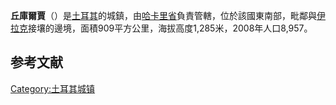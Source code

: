 {{Infobox settlement
<!-- See Template:Infobox settlement for additional fields and descriptions -->
| name                    = 
丘庫爾賈| image_skyline           =
| image_caption           =
| image_shield            =
| pushpin_map             = Turkey
| latd  = 37 |latm  = 15 |lats  = 02 |latNS  = N
| longd = 43 |longm = 37 |longs = 00 |longEW = E
| coordinates_display     = inline,title
| coordinates_format      = dms
| subdivision_type        = 國家
| subdivision_name        = [[土耳其|土耳其]]
| subdivision_type1       = [[土耳其行政區劃|省]]
| subdivision_name1       = [[哈卡里省|哈卡里省]]
| subdivision_type2       =
| subdivision_name2       =
| leader_party            = [[和平與民主黨|BDP]]
| leader_title            = 市長
| leader_name             = Mehmet Kanar
| leader_title1           = Kaymakam
| leader_name1            = Levent Öztin
| elevation_m             = 1285
| area_footnotes          = {{Turkey district areas|SOURCE}}
| area_blank1_title       = 行政區
| area_blank1_km2         = {{Turkey district areas|Hakkâri|Çukurca}}
| population_footnotes    = {{Turkey district populations|SOURCE|Hakkâri}}
| population_urban        = {{Turkey district populations|Hakkâri|Çukurca|şehir}}
| population_as_of        = {{Turkey district populations|YEAR}}
| population_blank1_title = 行政區
| population_blank1       = {{Turkey district populations|Hakkâri|Çukurca|toplam}}
| population_density_blank1_km2  = auto
| postal_code_type        = 郵編
| postal_code             = 30700
| website                 = {{URL| www.cukurca.bel.tr | www.cukurca.bel.tr }}
}}
'''丘庫爾賈'''（{{lang-tr|Çukurca}}）是[[土耳其|土耳其]]的城鎮，由[[哈卡里省|哈卡里省]]負責管轄，位於該國東南部，毗鄰與[[伊拉克|伊拉克]]接壤的邊境，面積909平方公里，海拔高度1,285米，2008年人口8,957。

==参考文献==
{{reflist}}

{{Turkey-geo-stub}}
[[Category:土耳其城镇|Category:土耳其城镇]]